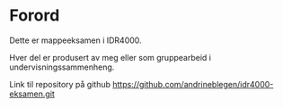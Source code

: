# Forord {.unnumbered}

Dette er mappeeksamen i IDR4000.

Hver del er produsert av meg eller som gruppearbeid i undervisningssammenheng.

Link til repository på github <https://github.com/andrineblegen/idr4000-eksamen.git>